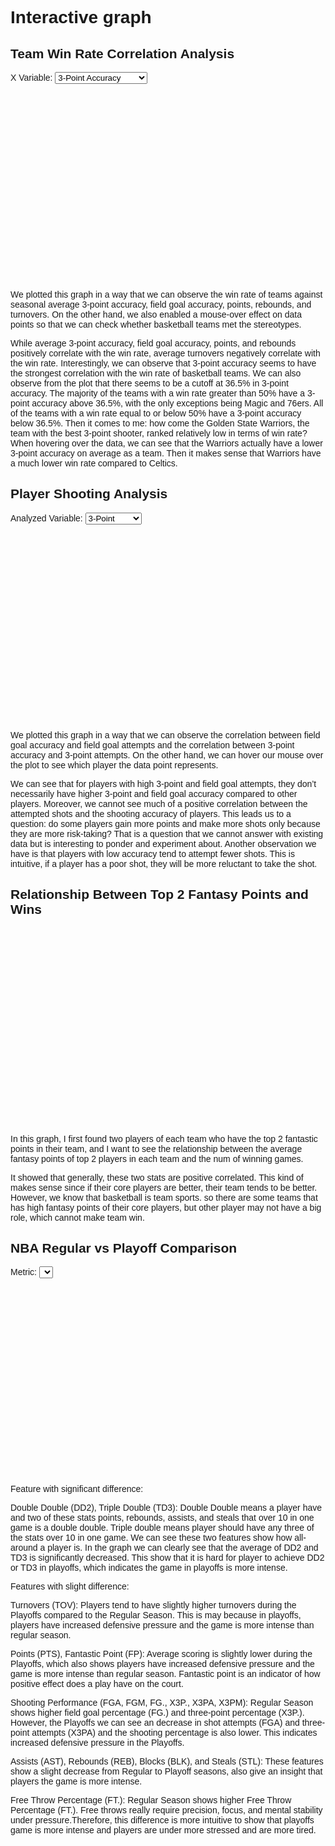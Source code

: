 # Interactive graph

<style>
  * {
    font-family: sans-serif;
  }
</style>

<div id="plot">
<h2>Team Win Rate Correlation Analysis</h2>
<label for="selector">X Variable: </label>
  <select id="selector">
    <option value="3P%">3-Point Accuracy</option>
    <option value="FG%">Field Goals Accuracy</option>
    <option value="PTS">Points</option>
    <option value="REB">Rebounds</option>
    <option value="TOV">Turnovers</option>
  </select>
  <svg id="teamswinrate" width="800" height="500"></svg>
  <p>We plotted this graph in a way that we can observe the win rate of teams against seasonal average 3-point accuracy, field goal accuracy, points, rebounds, and turnovers. On the other hand, we also enabled a mouse-over effect on data points so that we can check whether basketball teams met the stereotypes.</p>
  <p>While average 3-point accuracy, field goal accuracy, points, and rebounds positively correlate with the win rate, average turnovers negatively correlate with the win rate. Interestingly, we can observe that 3-point accuracy seems to have the strongest correlation with the win rate of basketball teams. We can also observe from the plot that there seems to be a cutoff at 36.5% in 3-point accuracy. The majority of the teams with a win rate greater than 50% have a 3-point accuracy above 36.5%, with the only exceptions being Magic and 76ers. All of the teams with a win rate equal to or below 50% have a 3-point accuracy below 36.5%. Then it comes to me: how come the Golden State Warriors, the team with the best 3-point shooter, ranked relatively low in terms of win rate? When hovering over the data, we can see that the Warriors actually have a lower 3-point accuracy on average as a team. Then it makes sense that Warriors have a much lower win rate compared to Celtics.</p>

<h2>Player Shooting Analysis</h2>
<label for="players-selector">Analyzed Variable: </label>
  <select id="players-selector">
    <option value="3PA">3-Point</option>
    <option value="FGA">Field Goals</option>
  </select>
  <svg id="players-scatterplot" width="800" height="500"></svg>
<div id="scatterplot">
  <p>We plotted this graph in a way that we can observe the correlation between field goal accuracy and field goal attempts and the correlation between 3-point accuracy and 3-point attempts. On the other hand, we can hover our mouse over the plot to see which player the data point represents.</p>
  <p>We can see that for players with high 3-point and field goal attempts, they don’t necessarily have higher 3-point and field goal accuracy compared to other players. Moreover, we cannot see much of a positive correlation between the attempted shots and the shooting accuracy of players. This leads us to a question: do some players gain more points and make more shots only because they are more risk-taking? That is a question that we cannot answer with existing data but is interesting to ponder and experiment about. Another observation we have is that players with low accuracy tend to attempt fewer shots. This is intuitive, if a player has a poor shot, they will be more reluctant to take the shot.</p>

<h2>Relationship Between Top 2 Fantasy Points and Wins</h2>
  <svg width="800" height="500"></svg>
  <p>In this graph, I first found two players of each team who have the top 2 fantastic points in their team, and I want to see the relationship between the average fantasy points of top 2 players in each team and the num of winning games.

It showed that generally, these two stats are positive correlated. This kind of makes sense since if their core players are better, their team tends to be better. However, we know that basketball is team sports. so there are some teams that has high fantasy points of their core players, but other player may not have a big role, which cannot make team win.</p>
  
  <h2>NBA Regular vs Playoff Comparison</h2>
  <label for="selector2">Metric:</label>
  <select id="selector2"></select>
  <svg id="comparison-chart" width="800" height="500"></svg>
  <p>Feature with significant difference: 
  
Double Double (DD2), Triple Double (TD3): Double Double means a player have and two of these stats points, rebounds, assists, and steals that over 10 in one game is a double double. Triple double means player should have any three of the stats over 10 in one game. We can see these two features show how all-around a player is. In the graph we can clearly see that the average of DD2 and TD3 is significantly decreased. This show that it is hard for player to achieve DD2 or TD3 in playoffs, which indicates the game in playoffs is more intense.

Features with slight difference: 

Turnovers (TOV): Players tend to have slightly higher turnovers during the Playoffs compared to the Regular Season. This is may because in playoffs, players have increased defensive pressure and the game is more intense than regular season.

Points (PTS), Fantastic Point (FP): Average scoring is slightly lower during the Playoffs, which also shows players have increased defensive pressure and the game is more intense than regular season. Fantastic point is an indicator of how positive effect does a play have on the court. 

Shooting Performance (FGA, FGM, FG., X3P., X3PA, X3PM): Regular Season shows higher field goal percentage (FG.) and three-point percentage (X3P.). However, the Playoffs we can see an decrease in shot attempts (FGA) and three-point attempts (X3PA) and the shooting percentage is also lower. This indicates increased defensive pressure in the Playoffs.

Assists (AST), Rebounds (REB), Blocks (BLK), and Steals (STL): These features show a slight decrease from Regular to Playoff seasons, also give an insight that players the game is more intense.

Free Throw Percentage (FT.): Regular Season shows higher Free Throw Percentage (FT.). Free throws really require precision, focus, and mental stability under pressure.Therefore, this difference is more intuitive to show that playoffs game is more intense and players are under more stressed and are more tired.</p>
  
  <div class="tooltip" id="tooltip"></div>
</div>

<script src="https://cdn.jsdelivr.net/npm/d3@7"></script>
<script src="scripts/myscript.js"></script>

<script>
  const teamsDataPath = "https://raw.githubusercontent.com/yandongxiang/NBA_team_stats/main/data/NBA_team_2023-2024csv.csv";
  
  d3.csv(teamsDataPath)
    .then(data => {
      console.log("Loaded Data:", data);
  
      data.forEach(d => {
        d["Team"] = d["Team"];
        d["WIN%"] = +d["WIN%"]*100;
        d["3P%"] = +d["3P%"];
        d["FG%"] = +d["FG%"];
        d["PTS"] = +d["PTS"];
        d["REB"] = +d["REB"];
        d["TOV"] = +d["TOV"];
      });
  
      const svg = d3.select("#teamswinrate"),
            margin = { top: 20, right: 30, bottom: 50, left: 60 },
            width = svg.attr("width") - margin.left - margin.right,
            height = svg.attr("height") - margin.top - margin.bottom;
  
      const chart = svg.append("g")
        .attr("transform", `translate(${margin.left},${margin.top})`);
  
      const xLabel = svg.append("text")
        .attr("id", "x-axis-label")
        .attr("transform", `translate(${width / 2 + margin.left},${height + margin.top + 40})`)
        .style("text-anchor", "middle")
        .text("3P%");
  
      svg.append("text")
        .attr("transform", `rotate(-90)`)
        .attr("x", -(height / 2) - margin.top)
        .attr("y", 15)
        .style("text-anchor", "middle")
        .text("Win Rate");
  
      const xScale = d3.scaleLinear().range([0, width]);
      const yScale = d3.scaleLinear().range([height, 0]);
  
      chart.append("g").attr("class", "x-axis").attr("transform", `translate(0,${height})`);
      chart.append("g").attr("class", "y-axis");
  
      const tooltip = d3.select("#plot")
        .append("div")
        .style("position", "absolute")
        .style("background-color", "white")
        .style("border", "1px solid #ccc")
        .style("padding", "5px")
        .style("border-radius", "5px")
        .style("box-shadow", "0px 0px 5px rgba(0,0,0,0.2)")
        .style("visibility", "hidden");
  
      const updatePlot = (xVariable) => {
        xScale.domain(d3.extent(data, d => d[xVariable])).nice();
        yScale.domain([0, d3.max(data, d => d["WIN%"])]).nice();
  
        chart.select(".x-axis").call(d3.axisBottom(xScale));
        chart.select(".y-axis").call(d3.axisLeft(yScale));
  
        const circles = chart.selectAll("circle").data(data);
  
        circles.enter().append("circle")
          .attr("r", 5)
          .attr("fill", "steelblue")
          .merge(circles)
          .on("mouseover", (event, d) => {
            tooltip.style("visibility", "visible")
              .html(`<strong>${d["Team"]}</strong><br>${xVariable}: ${d[xVariable]}<br>Win%: ${d["WIN%"]}`)
              .style("left", `${event.pageX + 10}px`)
              .style("top", `${event.pageY + 10}px`);
          })
          .on("mousemove", (event) => {
            tooltip.style("left", `${event.pageX + 10}px`)
              .style("top", `${event.pageY + 10}px`);
          })
          .on("mouseout", () => {
            tooltip.style("visibility", "hidden");
          })
          .transition().duration(500)
          .attr("cx", d => xScale(d[xVariable]))
          .attr("cy", d => yScale(d["WIN%"]));
  
        circles.exit().remove();
  
        xLabel.text(xVariable);
      };
  
      d3.select("#selector").on("change", function() {
        updatePlot(this.value);
      });
  
      updatePlot("3P%");
    })
    
  const playersDataPath = "https://raw.githubusercontent.com/yandongxiang/NBA_team_stats/main/data/NBA_players_2023-2024csv.csv";
  
  d3.csv(playersDataPath)
    .then(data => {
      console.log("Loaded Player Data:", data);
  
      data.forEach(d => {
        d["Player"] = d["Player"];
        d["3PA"] = +d["3PA"];
        d["3P%"] = +d["3P%"];
        d["FGA"] = +d["FGA"];
        d["FG%"] = +d["FG%"];
      });
  
      const svg = d3.select("#players-scatterplot"),
            margin = { top: 20, right: 30, bottom: 50, left: 60 },
            width = svg.attr("width") - margin.left - margin.right,
            height = svg.attr("height") - margin.top - margin.bottom;
  
      const chart = svg.append("g")
        .attr("transform", `translate(${margin.left},${margin.top})`);
  
      const xLabel = svg.append("text")
        .attr("id", "x-axis-label")
        .attr("transform", `translate(${width / 2 + margin.left},${height + margin.top + 40})`)
        .style("text-anchor", "middle")
        .text("3PA (3-Point Attempts)");
  
      svg.append("text")
        .attr("transform", `rotate(-90)`)
        .attr("x", -(height / 2) - margin.top)
        .attr("y", 15)
        .style("text-anchor", "middle")
        .text("Shooting Accuracy");
  
      const xScale = d3.scaleLinear().range([0, width]);
      const yScale = d3.scaleLinear().range([height, 0]);
  
      chart.append("g").attr("class", "x-axis").attr("transform", `translate(0,${height})`);
      chart.append("g").attr("class", "y-axis");
  
      const tooltip = d3.select("#plot")
        .append("div")
        .style("position", "absolute")
        .style("background-color", "white")
        .style("border", "1px solid #ccc")
        .style("padding", "5px")
        .style("border-radius", "5px")
        .style("box-shadow", "0px 0px 5px rgba(0,0,0,0.2)")
        .style("visibility", "hidden");
  
      const updatePlot = (xVariable) => {
        const yVariable = xVariable === "3PA" ? "3P%" : "FG%";
  
        xScale.domain(d3.extent(data, d => d[xVariable])).nice();
        yScale.domain([0, d3.max(data, d => d[yVariable])]).nice();
  
        chart.select(".x-axis").call(d3.axisBottom(xScale));
        chart.select(".y-axis").call(d3.axisLeft(yScale));
  
        const circles = chart.selectAll("circle").data(data);
  
        circles.enter().append("circle")
          .attr("r", 4)
          .attr("opacity", 0.5)
          .attr("fill", "steelblue")
          .merge(circles)
          .on("mouseover", (event, d) => {
            tooltip.style("visibility", "visible")
              .html(`<strong>${d["Player"]}</strong><br>${xVariable}: ${d[xVariable]}<br>${yVariable}: ${d[yVariable]}`)
              .style("left", `${event.pageX + 10}px`)
              .style("top", `${event.pageY + 10}px`);
          })
          .on("mousemove", (event) => {
            tooltip.style("left", `${event.pageX + 10}px`)
              .style("top", `${event.pageY + 10}px`);
          })
          .on("mouseout", () => {
            tooltip.style("visibility", "hidden");
          })
          .transition().duration(500)
          .attr("cx", d => xScale(d[xVariable]))
          .attr("cy", d => yScale(d[yVariable]));
  
        circles.exit().remove();
  
        xLabel.text(xVariable === "3PA" ? "3-Point Attempts" : "Field Goal Attempts");
      };
  
      d3.select("#players-selector").on("change", function() {
        updatePlot(this.value);
      });
  
      updatePlot("3PA");
    })    

  const dataPath = "https://raw.githubusercontent.com/yandongxiang/NBA_team_stats/refs/heads/main/data/team_data_fp.csv";

  d3.csv(dataPath).then(data => {
    // 转换数据为数字类型
    data.forEach(d => {
      d.avg_fp_top2 = +d.avg_fp_top2;
      d.W = +d.W;
    });

    const svg = d3.select("#scatterplot svg"),
          margin = { top: 20, right: 30, bottom: 70, left: 70 },
          width = +svg.attr("width") - margin.left - margin.right,
          height = +svg.attr("height") - margin.top - margin.bottom;

    const chart = svg.append("g")
      .attr("transform", `translate(${margin.left},${margin.top})`);

    // 设置缩放比例，并添加缓冲区
    const xExtent = d3.extent(data, d => d.avg_fp_top2);
    const yExtent = d3.extent(data, d => d.W);

    const xScale = d3.scaleLinear()
      .domain([xExtent[0] - (xExtent[1] - xExtent[0]) * 0.1, xExtent[1] + (xExtent[1] - xExtent[0]) * 0.1]) // 添加 10% 缓冲区
      .range([0, width]);

    const yScale = d3.scaleLinear()
      .domain([yExtent[0] - (yExtent[1] - yExtent[0]) * 0.1, yExtent[1] + (yExtent[1] - yExtent[0]) * 0.1]) // 添加 10% 缓冲区
      .range([height, 0]);

    // 添加轴
    chart.append("g")
      .attr("transform", `translate(0,${height})`)
      .call(d3.axisBottom(xScale).ticks(10))
      .selectAll("text")
      .style("font-size", "14px");

    chart.append("g")
      .call(d3.axisLeft(yScale).ticks(10))
      .selectAll("text")
      .style("font-size", "14px");

    // 添加轴标签
    svg.append("text")
      .attr("transform", `translate(${width / 2 + margin.left},${height + margin.top + 50})`)
      .style("text-anchor", "middle")
      .style("font-size", "16px")
      .text("Average Fantasy Points (Top 2 Players)");

    svg.append("text")
      .attr("transform", "rotate(-90)")
      .attr("x", -(height / 2) - margin.top)
      .attr("y", 20)
      .style("text-anchor", "middle")
      .style("font-size", "16px")
      .text("Number of Wins");

    // 添加散点
    const tooltip = d3.select("#scatterplot")
      .append("div")
      .style("position", "absolute")
      .style("background-color", "white")
      .style("border", "1px solid #ccc")
      .style("padding", "5px")
      .style("border-radius", "5px")
      .style("box-shadow", "0px 0px 5px rgba(0,0,0,0.2)")
      .style("visibility", "hidden");

    chart.selectAll(".dot")
      .data(data)
      .enter().append("circle")
      .attr("class", "dot")
      .attr("cx", d => xScale(d.avg_fp_top2))
      .attr("cy", d => yScale(d.W))
      .attr("r", 5)
      .attr("fill", "blue")
      .attr("opacity", 0.7)
      .on("mouseover", (event, d) => {
        tooltip.style("visibility", "visible")
          .html(`<strong>${d.Team}</strong><br>Wins: ${d.W}<br>Avg FP: ${d.avg_fp_top2}`)
          .style("left", `${event.pageX + 10}px`)
          .style("top", `${event.pageY + 10}px`);
      })
      .on("mousemove", (event) => {
        tooltip.style("left", `${event.pageX + 10}px`)
          .style("top", `${event.pageY + 10}px`);
      })
      .on("mouseout", () => {
        tooltip.style("visibility", "hidden");
      });

    // 计算线性回归
    const xMean = d3.mean(data, d => d.avg_fp_top2);
    const yMean = d3.mean(data, d => d.W);
    const slope = d3.sum(data, d => (d.avg_fp_top2 - xMean) * (d.W - yMean)) /
                  d3.sum(data, d => Math.pow(d.avg_fp_top2 - xMean, 2));
    const intercept = yMean - slope * xMean;

    // 拟合曲线数据
    const xFit = d3.extent(data, d => d.avg_fp_top2);
    const yFit = xFit.map(x => slope * x + intercept);

    // 绘制拟合曲线
    chart.append("line")
      .attr("x1", xScale(xFit[0]))
      .attr("y1", yScale(yFit[0]))
      .attr("x2", xScale(xFit[1]))
      .attr("y2", yScale(yFit[1]))
      .attr("stroke", "red")
      .attr("stroke-width", 2);

  }).catch(error => {
    console.error("Error loading data:", error);
  });
  
  // CSV 文件路径
  const csvPath = "https://raw.githubusercontent.com/yandongxiang/NBA_team_stats/refs/heads/main/data/average_data.csv";

  // 定义变量的全称和简写
  const metricNames = {
    "Min": "Minutes Played (Min)",
    "PTS": "Points (PTS)",
    "FGM": "Field Goals Made (FGM)",
    "FGA": "Field Goals Attempted (FGA)",
    "FG.": "Field Goal Percentage (FG%)",
    "X3PM": "3-Point Field Goals Made (3PM)",
    "X3PA": "3-Point Field Goals Attempted (3PA)",
    "X3P.": "3-Point Field Goal Percentage (3P%)",
    "FTM": "Free Throws Made (FTM)",
    "FTA": "Free Throws Attempted (FTA)",
    "FT.": "Free Throw Percentage (FT%)",
    "OREB": "Offensive Rebounds (OREB)",
    "DREB": "Defensive Rebounds (DREB)",
    "REB": "Rebounds (REB)",
    "AST": "Assists (AST)",
    "TOV": "Turnovers (TOV)",
    "STL": "Steals (STL)",
    "BLK": "Blocks (BLK)",
    "PF": "Personal Fouls (PF)",
    "FP": "Fantasy Points (FP)",
    "DD2": "Double Doubles (DD2)",
    "TD3": "Triple Doubles (TD3)"
  };

  // 加载 CSV 数据
  d3.csv(csvPath).then(data => {
    // 格式化数据
    data.forEach(d => {
      d.value = +d.value; // 转换为数值类型
    });

    // 提取唯一的 Metric 列表
    const metrics = [...new Set(data.map(d => d.Metric))];

    // 填充下拉菜单
    const selector = d3.select("#selector2");
    selector.selectAll("option")
      .data(metrics)
      .enter()
      .append("option")
      .text(d => metricNames[d] || d) // 显示全称和简写
      .attr("value", d => d);

    // 绘制初始图表
    updateChart(metrics[0]);

    // 监听下拉框事件
    selector.on("change", function() {
      updateChart(this.value);
    });

    // 图表更新函数
    function updateChart(selectedMetric) {
      const filteredData = data.filter(d => d.Metric === selectedMetric);

      // 图表边距
      const margin = { top: 40, right: 20, bottom: 50, left: 50 };
      const width = 800 - margin.left - margin.right;
      const height = 500 - margin.top - margin.bottom;

      // 创建 SVG 容器
      const svg = d3.select("#comparison-chart")
        .attr("width", 800)
        .attr("height", 500);

      svg.selectAll("*").remove(); // 清空之前的图表内容

      const chart = svg.append("g")
        .attr("transform", `translate(${margin.left}, ${margin.top})`);

      // 定义 X 轴和 Y 轴比例尺
      const xScale = d3.scaleBand()
        .domain(filteredData.map(d => d.Stage))
        .range([0, width])
        .padding(0.2);

      const yScale = d3.scaleLinear()
        .domain([0, d3.max(filteredData, d => d.value)])
        .range([height, 0]);

      // 绘制 X 轴
      chart.append("g")
        .attr("transform", `translate(0, ${height})`)
        .call(d3.axisBottom(xScale))
        .selectAll("text")
        .style("text-anchor", "middle");

      // 绘制 Y 轴
      chart.append("g")
        .call(d3.axisLeft(yScale));

      // 绘制柱状图
      chart.selectAll(".bar")
        .data(filteredData)
        .enter()
        .append("rect")
        .attr("class", "bar")
        .attr("x", d => xScale(d.Stage))
        .attr("y", d => yScale(d.value))
        .attr("width", xScale.bandwidth())
        .attr("height", d => height - yScale(d.value))
        .attr("fill", d => d.Stage === "Regular" ? "skyblue" : "orange") // 初始化颜色
        .on("mouseover", function (event, d) {
          

          d3.select("#tooltip")
            .style("visibility", "visible")
            .html(`<strong>${d.Stage}</strong><br>Value: ${d.value.toFixed(2)}`);
        })
        .on("mousemove", event => {
          d3.select("#tooltip")
            .style("top", `${event.pageY + 10}px`)
            .style("left", `${event.pageX + 10}px`);
        })
        .on("mouseout", function (event, d) {
          d3.select(this) // 恢复柱子的初始颜色
            .attr("fill", d.Stage === "Regular" ? "skyblue" : "orange");

          d3.select("#tooltip").style("visibility", "hidden");
        });

      // 添加标题
      svg.append("text")
        .attr("x", width / 2 + margin.left)
        .attr("y", margin.top / 2)
        .attr("text-anchor", "middle")
        .attr("class", "chart-title")
        .text(metricNames[selectedMetric] || selectedMetric);
    }
  }).catch(error => {
    console.error("Error loading or processing data:", error);
  });
</script>

